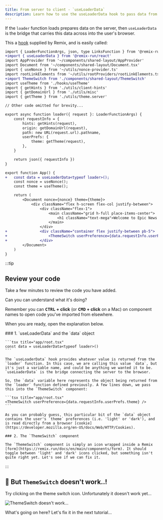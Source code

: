 ```yaml
---
title: From server to client - `useLoaderData`
description: Learn how to use the useLoaderData hook to pass data from the server to the client in Remix.
---
```



If the `loader` function loads prepares data on the server, then `useLoaderData` is the bridge that carries this data across into the user's browser.

This a [hook](https://react.dev/learn/reusing-logic-with-custom-hooks) supplied by Remix, and is easily called:

```diff lang="tsx" title="app/root.tsx"
import { LoaderFunctionArgs, json, type LinksFunction } from '@remix-run/node'
+import { useLoaderData } from '@remix-run/react'
import AppProvider from '~/components/shared-layout/AppProvider'
import Document from '~/components/shared-layout/Document.tsx'
import { useNonce } from '~/utils/nonce-provider.ts'
import rootLinkElements from '~/utils/rootProviders/rootLinkElements.ts'
+import ThemeSwitch from './components/shared-layout/ThemeSwitch'
import useTheme from './hooks/useTheme'
import { getHints } from './utils/client-hints'
import { getDomainUrl } from './utils/misc'
import { getTheme } from './utils/theme.server'

// Other code omitted for brevity...

export async function loader({ request }: LoaderFunctionArgs) {
	const requestInfo = {
		hints: getHints(request),
		origin: getDomainUrl(request),
		path: new URL(request.url).pathname,
		userPrefs: {
			theme: getTheme(request),
		},
	}

	return json({ requestInfo })
}

export function App() {
+	const data = useLoaderData<typeof loader>();
	const nonce = useNonce();
	const theme = useTheme();

	return (
		<Document nonce={nonce} theme={theme}>
			<div className="flex h-screen flex-col justify-between">
				<div className="flex-1">
					<main className="grid h-full place-items-center">
						<h1 className="text-mega">Welcome to Epic News!</h1>
					</main>
				</div>
+				<div className="container flex justify-between pb-5">
+					<ThemeSwitch userPreference={data.requestInfo.userPrefs.theme} />
+				</div>
		</Document>
	)
}
```

:::tip

## Review your code

Take a few minutes to review the code you have added.

Can you can understand what it's doing?

Remember you can **<kbd>CTRL</kbd> + click** (or **<kbd>CMD</kbd> + click** on a Mac) on component names to open code you've imported from elsewhere.

When you are ready, open the explanation below.

<MonsterDetails title="Explanation 🤓">
  <div>
    ### 1. `useLoaderData` and the `data` object

    ```tsx title="app/root.tsx"
    const data = useLoaderData<typeof loader>()
    ```

    The `useLoaderData` hook provides whatever value is returned from the `loader` function. In this case, we are calling this value `data`, but it's just a variable name, and could be anything we wanted it to be. `useLoaderData` is the bridge connecting the server to the browser.

    So, the `data` variable here represents the object being returned from the `loader` function defined previously. A few lines down, we pass this into the `ThemeSwitch` component:

    ```tsx title="app/root.tsx"
    <ThemeSwitch userPreference={data.requestInfo.userPrefs.theme} />
    ```

    As you can probably guess, this particular bit of the `data` object contains the user's `theme` preferences (i.e. 'light' or 'dark'), and is read directly from a browser [cookie](https://developer.mozilla.org/en-US/docs/Web/HTTP/Cookies).

    ### 2. The `ThemeSwitch` component

    The `ThemeSwitch` component is simply an icon wrapped inside a Remix [form](https://remix.run/docs/en/main/components/form). It should toggle between 'light' and 'dark' icons clicked, but something isn't quite right yet. Let's see if we can fix it.

  </div>

</MonsterDetails>

:::

## 🤨 But `ThemeSwitch` doesn't work..!

Try clicking on the theme switch icon. Unfortunately it doesn't work yet...

![ThemeSwitch doesn't work...](src/assets/gif/theme-switch-not-working.gif)

What's going on here? Let's fix it in the next tutorial...
